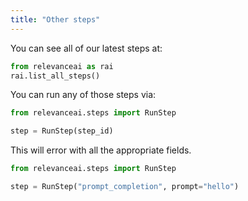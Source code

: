 ```yaml
---
title: "Other steps"
---
```


You can see all of our latest steps at:
```python Python
from relevanceai as rai
rai.list_all_steps()
```

You can run any of those steps via:
```python Python
from relevanceai.steps import RunStep

step = RunStep(step_id)
```
This will error with all the appropriate fields.
```python Python
from relevanceai.steps import RunStep

step = RunStep("prompt_completion", prompt="hello")
```
